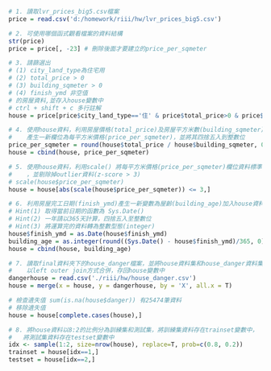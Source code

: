 ```r
# 1. 讀取lvr_prices_big5.csv檔案
price = read.csv('d:/homework/riii/hw/lvr_prices_big5.csv')
```

```r
# 2. 可使用哪個函式觀看檔案的資料結構
str(price)
price = price[, -23] # 刪除後面才要建立的price_per_sqmeter
```

```r
# 3. 請篩選出
# (1) city_land_type為住宅用
# (2) total_price > 0
# (3) building_sqmeter > 0
# (4) finish_ymd 非空值
# 的房屋資料,並存入house變數中
# ctrl + shift + c 多行註解
house = price[price$city_land_type=='住' & price$total_price>0 & price$building_sqmeter>0 & nchar(price$finish_ymd)>0, ]
```

```r
# 4. 使用house資料，利用房屋價格(total_price)及房屋平方米數(building_sqmeter)兩欄位，
#    產生一新欄位為每平方米價格(price_per_sqmeter)，並將其四捨五入到整數位
price_per_sqmeter = round(house$total_price / house$building_sqmeter, 0)
house = cbind(house, price_per_sqmeter)
```

```r
# 5. 使用house資料，利用scale() 將每平方米價格(price_per_sqmeter)欄位資料標準化
#    ，並剔除掉outlier資料(z-score > 3)
# scale(house$price_per_sqmeter)
house = house[abs(scale(house$price_per_sqmeter)) <= 3,]
```

```r
# 6. 利用房屋完工日期(finish_ymd)產生一新變數為屋齡(building_age)加入house資料中
# Hint(1) 取得當前日期的函數為 Sys.Date()
# Hint(2) 一年請以365天計算，四捨五入至整數位
# Hint(3) 將運算完的資料轉為整數型態(integer)
house$finish_ymd = as.Date(house$finish_ymd)
building_age = as.integer(round((Sys.Date() - house$finish_ymd)/365, 0))
house = cbind(house, building_age)
```

```r
# 7. 讀取final資料夾下的house_danger檔案，並將house資料集和house_danger資料集
#    以left outer join方式合併，存回house變數中
dangerhouse = read.csv('./riii/hw/house_danger.csv')
house = merge(x = house, y = dangerhouse, by = 'X', all.x = T)

# 檢查遺失值 sum(is.na(house$danger)) 有25474筆資料
# 移除遺失值
house = house[complete.cases(house),]
```

```r
# 8. 將house資料以8:2的比例分為訓練集和測試集，將訓練集資料存在trainset變數中，
#   將測試集資料存在testset變數中
idx <- sample(1:2, size=nrow(house), replace=T, prob=c(0.8, 0.2))
trainset = house[idx==1,]
testset = house[idx==2,]
```

